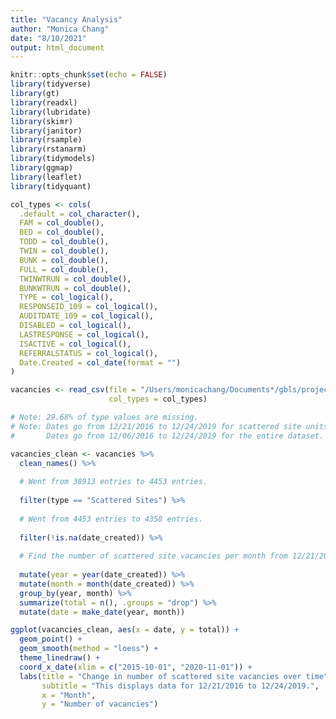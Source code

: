 ```yaml
---
title: "Vacancy Analysis"
author: "Monica Chang"
date: "8/10/2021"
output: html_document
---
```


```r
knitr::opts_chunk$set(echo = FALSE)
library(tidyverse)
library(gt)
library(readxl)
library(lubridate)
library(skimr)
library(janitor)
library(rsample)
library(rstanarm)
library(tidymodels)
library(ggmap)
library(leaflet)
library(tidyquant)
```

```r

col_types <- cols(
  .default = col_character(),
  FAM = col_double(),
  BED = col_double(),
  TODD = col_double(),
  TWIN = col_double(),
  BUNK = col_double(),
  FULL = col_double(),
  TWINWTRUN = col_double(),
  BUNKWTRUN = col_double(),
  TYPE = col_logical(),
  RESPONSEID_109 = col_logical(),
  AUDITDATE_109 = col_logical(),
  DISABLED = col_logical(),
  LASTRESPONSE = col_logical(),
  ISACTIVE = col_logical(),
  REFERRALSTATUS = col_logical(),
  Date.Created = col_date(format = "")
)

vacancies <- read_csv(file = "/Users/monicachang/Documents*/gbls/project/Garcia-vs-DHCD/raw_data/VacancyReports_DHCD.csv",
                      col_types = col_types)

# Note: 29.68% of type values are missing. 
# Note: Dates go from 12/21/2016 to 12/24/2019 for scattered site units. 
#       Dates go from 12/06/2016 to 12/24/2019 for the entire dataset.

vacancies_clean <- vacancies %>%
  clean_names() %>%
  
  # Went from 38913 entries to 4453 entries.
  
  filter(type == "Scattered Sites") %>%
  
  # Went from 4453 entries to 4358 entries. 
  
  filter(!is.na(date_created)) %>%
  
  # Find the number of scattered site vacancies per month from 12/21/2016 to 12/24/2019
  
  mutate(year = year(date_created)) %>%
  mutate(month = month(date_created)) %>% 
  group_by(year, month) %>%
  summarize(total = n(), .groups = "drop") %>%
  mutate(date = make_date(year, month))

ggplot(vacancies_clean, aes(x = date, y = total)) + 
  geom_point() +
  geom_smooth(method = "loess") +
  theme_linedraw() +
  coord_x_date(xlim = c("2015-10-01", "2020-11-01")) +
  labs(title = "Change in number of scattered site vacancies over time",
       subtitle = "This displays data for 12/21/2016 to 12/24/2019.",
       x = "Month",
       y = "Number of vacancies")

```